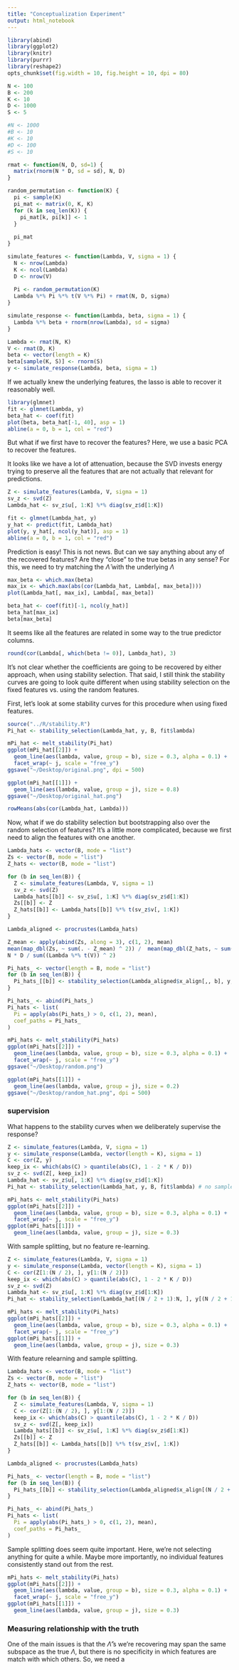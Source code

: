 ```yaml
---
title: "Conceptualization Experiment"
output: html_notebook
---
```

```r
library(abind)
library(ggplot2)
library(knitr)
library(purrr)
library(reshape2)
opts_chunk$set(fig.width = 10, fig.height = 10, dpi = 80)
```

```r
N <- 100
B <- 200
K <- 10
D <- 1000
S <- 5

#N <- 1000
#B <- 10
#K <- 10
#D <- 100
#S <- 10

rmat <- function(N, D, sd=1) {
  matrix(rnorm(N * D, sd = sd), N, D)
}

random_permutation <- function(K) {
  pi <- sample(K)
  pi_mat <- matrix(0, K, K)
  for (k in seq_len(K)) {
    pi_mat[k, pi[k]] <- 1
  }
  
  pi_mat
}

simulate_features <- function(Lambda, V, sigma = 1) {
  N <- nrow(Lambda)
  K <- ncol(Lambda)
  D <- nrow(V)
  
  Pi <- random_permutation(K)
  Lambda %*% Pi %*% t(V %*% Pi) + rmat(N, D, sigma)
}

simulate_response <- function(Lambda, beta, sigma = 1) {
  Lambda %*% beta + rnorm(nrow(Lambda), sd = sigma)
}

Lambda <- rmat(N, K)
V <- rmat(D, K)
beta <- vector(length = K)
beta[sample(K, S)] <- rnorm(S)
y <- simulate_response(Lambda, beta, sigma = 1)
```

If we actually knew the underlying features, the lasso is able to recover it
reasonably well.

```r
library(glmnet)
fit <- glmnet(Lambda, y)
beta_hat <- coef(fit)
plot(beta, beta_hat[-1, 40], asp = 1)
abline(a = 0, b = 1, col = "red")
```

But what if we first have to recover the features? Here, we use a basic PCA to
recover the features.

It looks like we have a lot of attenuation, because the SVD invests energy
trying to preserve all the features that are not actually that relevant for
predictions.

```r
Z <- simulate_features(Lambda, V, sigma = 1)
sv_z <- svd(Z)
Lambda_hat <- sv_z$u[, 1:K] %*% diag(sv_z$d[1:K])

fit <- glmnet(Lambda_hat, y)
y_hat <- predict(fit, Lambda_hat)
plot(y, y_hat[, ncol(y_hat)], asp = 1)
abline(a = 0, b = 1, col = "red")
```

Prediction is easy! This is not news. But can we say anything about any of the
recovered features? Are they "close" to the true betas in any sense? For this,
we need to try matching the $\hat{\Lambda}$ with the underlying $\Lambda$

```r
max_beta <- which.max(beta)
max_ix <- which.max(abs(cor(Lambda_hat, Lambda[, max_beta])))
plot(Lambda_hat[, max_ix], Lambda[, max_beta])
```

```r
beta_hat <- coef(fit)[-1, ncol(y_hat)]
beta_hat[max_ix]
beta[max_beta]
```

It seems like all the features are related in some way to the true predictor
columns.

```r
round(cor(Lambda[, which(beta != 0)], Lambda_hat), 3)
```


It's not clear whether the coefficients are going to be recovered by either
approach, when using stability selection. That said, I still think the stability
curves are going to look quite different when using stability selection on the
fixed features vs. using the random features.

First, let's look at some stability curves for this procedure when using fixed
features.

```r
source("../R/stability.R")
Pi_hat <- stability_selection(Lambda_hat, y, B, fit$lambda)
```

```r
mPi_hat <- melt_stability(Pi_hat)
ggplot(mPi_hat[[2]]) +
  geom_line(aes(lambda, value, group = b), size = 0.3, alpha = 0.1) +
  facet_wrap(~ j, scale = "free_y")
ggsave("~/Desktop/original.png", dpi = 500)
```

```r
ggplot(mPi_hat[[1]]) +
  geom_line(aes(lambda, value, group = j), size = 0.8)
ggsave("~/Desktop/original_hat.png")
```

```r
rowMeans(abs(cor(Lambda_hat, Lambda)))
```

Now, what if we do stability selection but bootstrapping also over the random
selection of features? It's a little more complicated, because we first need to
align the features with one another.

```r
Lambda_hats <- vector(B, mode = "list")
Zs <- vector(B, mode = "list")
Z_hats <- vector(B, mode = "list")

for (b in seq_len(B)) {
  Z <- simulate_features(Lambda, V, sigma = 1)
  sv_z <- svd(Z)
  Lambda_hats[[b]] <- sv_z$u[, 1:K] %*% diag(sv_z$d[1:K])
  Zs[[b]] <- Z
  Z_hats[[b]] <- Lambda_hats[[b]] %*% t(sv_z$v[, 1:K])
}

Lambda_aligned <- procrustes(Lambda_hats)
```

```r
Z_mean <- apply(abind(Zs, along = 3), c(1, 2), mean)
mean(map_dbl(Zs, ~ sum(. - Z_mean) ^ 2)) /  mean(map_dbl(Z_hats, ~ sum(.^2)))
N * D / sum((Lambda %*% t(V)) ^ 2)
```


```r
Pi_hats_ <- vector(length = B, mode = "list")
for (b in seq_len(B)) {
  Pi_hats_[[b]] <- stability_selection(Lambda_aligned$x_align[,, b], y, 1, fit$lambda)[[2]]
}

Pi_hats_ <- abind(Pi_hats_)
Pi_hats <- list(
  Pi = apply(abs(Pi_hats_) > 0, c(1, 2), mean),
  coef_paths = Pi_hats_
)
```

```r
mPi_hats <- melt_stability(Pi_hats)
ggplot(mPi_hats[[2]]) +
  geom_line(aes(lambda, value, group = b), size = 0.3, alpha = 0.1) +
  facet_wrap(~ j, scale = "free_y")
ggsave("~/Desktop/random.png")
```


```r
ggplot(mPi_hats[[1]]) +
  geom_line(aes(lambda, value, group = j), size = 0.2)
ggsave("~/Desktop/random_hat.png", dpi = 500)
```

### supervision

What happens to the stability curves when we deliberately supervise the
response?

```r
Z <- simulate_features(Lambda, V, sigma = 1)
y <- simulate_response(Lambda, vector(length = K), sigma = 1)
C <- cor(Z, y)
keep_ix <- which(abs(C) > quantile(abs(C), 1 - 2 * K / D))
sv_z <- svd(Z[, keep_ix])
Lambda_hat <- sv_z$u[, 1:K] %*% diag(sv_z$d[1:K])
Pi_hat <- stability_selection(Lambda_hat, y, B, fit$lambda) # no sample splitting, should be optimistic
```

```r
mPi_hats <- melt_stability(Pi_hats)
ggplot(mPi_hats[[2]]) +
  geom_line(aes(lambda, value, group = b), size = 0.3, alpha = 0.1) +
  facet_wrap(~ j, scale = "free_y")
ggplot(mPi_hats[[1]]) +
  geom_line(aes(lambda, value, group = j), size = 0.3)
```

With sample splitting, but no feature re-learning.

```r
Z <- simulate_features(Lambda, V, sigma = 1)
y <- simulate_response(Lambda, vector(length = K), sigma = 1)
C <- cor(Z[1:(N / 2), ], y[1:(N / 2)])
keep_ix <- which(abs(C) > quantile(abs(C), 1 - 2 * K / D))
sv_z <- svd(Z)
Lambda_hat <- sv_z$u[, 1:K] %*% diag(sv_z$d[1:K])
Pi_hat <- stability_selection(Lambda_hat[(N / 2 + 1):N, ], y[(N / 2 + 1):N], B, fit$lambda)
```

```r
mPi_hats <- melt_stability(Pi_hats)
ggplot(mPi_hats[[2]]) +
  geom_line(aes(lambda, value, group = b), size = 0.3, alpha = 0.1) +
  facet_wrap(~ j, scale = "free_y")
ggplot(mPi_hats[[1]]) +
  geom_line(aes(lambda, value, group = j), size = 0.3)
```

With feature relearning and sample splitting.

```r
Lambda_hats <- vector(B, mode = "list")
Zs <- vector(B, mode = "list")
Z_hats <- vector(B, mode = "list")

for (b in seq_len(B)) {
  Z <- simulate_features(Lambda, V, sigma = 1)
  C <- cor(Z[1:(N / 2), ], y[1:(N / 2)])
  keep_ix <- which(abs(C) > quantile(abs(C), 1 - 2 * K / D))
  sv_z <- svd(Z[, keep_ix])
  Lambda_hats[[b]] <- sv_z$u[, 1:K] %*% diag(sv_z$d[1:K])
  Zs[[b]] <- Z
  Z_hats[[b]] <- Lambda_hats[[b]] %*% t(sv_z$v[, 1:K])
}

Lambda_aligned <- procrustes(Lambda_hats)
```



```r
Pi_hats_ <- vector(length = B, mode = "list")
for (b in seq_len(B)) {
  Pi_hats_[[b]] <- stability_selection(Lambda_aligned$x_align[(N / 2 + 1):N,, b], y[(N / 2 + 1):N], 1, fit$lambda)[[2]]
}

Pi_hats_ <- abind(Pi_hats_)
Pi_hats <- list(
  Pi = apply(abs(Pi_hats_) > 0, c(1, 2), mean),
  coef_paths = Pi_hats_
)
```

Sample splitting does seem quite important. Here, we're not selecting anything
for quite a while. Maybe more importantly, no individual features consistently
stand out from the rest.

```r
mPi_hats <- melt_stability(Pi_hats)
ggplot(mPi_hats[[2]]) +
  geom_line(aes(lambda, value, group = b), size = 0.3, alpha = 0.1) +
  facet_wrap(~ j, scale = "free_y")
ggplot(mPi_hats[[1]]) +
  geom_line(aes(lambda, value, group = j), size = 0.3)
```

### Measuring relationship with the truth

One of the main issues is that the $\hat{\Lambda}$'s we're recovering may span
the same subspace as the true $\Lambda$, but there is no specificity in which
features are match with which others. So, we need a 